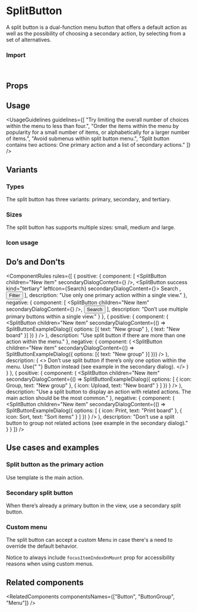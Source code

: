 
<Meta of={SplitButtonStories} />

# SplitButton

A split button is a dual-function menu button that offers a default action as well as the possibility of choosing a secondary action, by selecting from a set of alternatives.

<Canvas of={SplitButtonStories.Overview} />

### Import

```js
import { SplitButton, SplitButtonMenu } from "@vibe/core";
```

## Props

<PropsTable />

## Usage

<UsageGuidelines
  guidelines={[
    "Try limiting the overall number of choices within the menu to less than four.",
    "Order the items within the menu by popularity for a small number of items, or alphabetically for a larger number of items.",
    "Avoid submenus within split button menu.",
    "Split button contains two actions: One primary action and a list of secondary actions."
  ]}
/>

<TipMenu />

## Variants

### Types

The split button has three variants: primary, secondary, and tertiary.

<Canvas of={SplitButtonStories.Types} />

### Sizes

The split button has supports multiple sizes: small, medium and large.

<Canvas of={SplitButtonStories.Sizes} />

### Icon usage

<Canvas of={SplitButtonStories.SplitButtonWithIcons} />

## Do’s and Don’ts

<ComponentRules
  rules={[
    {
      positive: {
        component: [
          <SplitButton children="New item" secondaryDialogContent={<SplitButtonExampleDialog />} />,
          <SplitButton success kind="tertiary" leftIcon={Search} secondaryDialogContent={<SplitButtonExampleDialog />}>
            Search
          </SplitButton>,
          <Button kind="tertiary" leftIcon={Filter}>
            Filter
          </Button>
        ],
        description: "Use only one primary action within a single view."
      },
      negative: {
        component: [
          <SplitButton children="New item" secondaryDialogContent={<SplitButtonExampleDialog />} />,
          <Button>Search</Button>
        ],
        description: "Don’t use multiple primary buttons within a single view."
      }
    },
    {
      positive: {
        component: (
          <SplitButton
            children="New item"
            secondaryDialogContent={() =>
              SplitButtonExampleDialog({ options: [{ text: "New group" }, { text: "New board" }] })
            }
          />
        ),
        description: "Use split button if there are more than one action within the menu."
      },
      negative: {
        component: (
          <SplitButton
            children="New item"
            secondaryDialogContent={() => SplitButtonExampleDialog({ options: [{ text: "New group" }] })}
          />
        ),
        description: (
          <>
            Don’t use split button if there’s only one option within the menu. Use{" "}
            <StorybookLink page="Components/Button">Button</StorybookLink> instead (see example in the secondary
            dialog).
          </>
        )
      }
    },
    {
      positive: {
        component: (
          <SplitButton
            children="New item"
            secondaryDialogContent={() =>
              SplitButtonExampleDialog({
                options: [
                  { icon: Group, text: "New group" },
                  { icon: Upload, text: "New board" }
                ]
              })
            }
          />
        ),
        description:
          "Use a split button to display an action with related actions. The main action should be the most common."
      },
      negative: {
        component: (
          <SplitButton
            children="New item"
            secondaryDialogContent={() =>
              SplitButtonExampleDialog({
                options: [
                  { icon: Print, text: "Print board" },
                  { icon: Sort, text: "Sort items" }
                ]
              })
            }
          />
        ),
        description: "Don’t use a split button to group not related actions (see example in the secondary dialog)."
      }
    }
  ]}
/>

## Use cases and examples

### Split button as the primary action

Use template is the main action.

<Canvas of={SplitButtonStories.SplitButtonAsThePrimaryAction} />

### Secondary split button

When there’s already a primary button in the view, use a secondary split button.

<Canvas of={SplitButtonStories.SecondarySplitButton} />

### Custom menu

The split button can accept a custom Menu in case there's a need to override the default behavior.

Notice to always include `focusItemIndexOnMount` prop for accessibility reasons when using custom menus.

<Canvas of={SplitButtonStories.CustomMenu} />

## Related components

<RelatedComponents componentsNames={["Button", "ButtonGroup", "Menu"]} />
